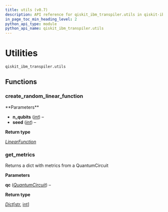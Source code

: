 ```yaml
---
title: utils (v0.7)
description: API reference for qiskit_ibm_transpiler.utils in qiskit-ibm-transpiler v0.7
in_page_toc_min_heading_level: 2
python_api_type: module
python_api_name: qiskit_ibm_transpiler.utils
---
```


<span id="utilities-qiskit-ibm-transpiler-utils" />

<span id="module-qiskit_ibm_transpiler.utils" />

# Utilities

`qiskit_ibm_transpiler.utils`

## Functions

### create\_random\_linear\_function

<Function id="qiskit_ibm_transpiler.utils.create_random_linear_function" github="https://github.com/Qiskit/qiskit-ibm-transpiler/tree/stable/0.7/qiskit_ibm_transpiler/utils.py#L59-L64" signature="qiskit_ibm_transpiler.utils.create_random_linear_function(n_qubits, seed=123)">
  **Parameters**

  *   **n\_qubits** ([*int*](https://docs.python.org/3/library/functions.html#int "(in Python v3.13)")) –
  *   **seed** ([*int*](https://docs.python.org/3/library/functions.html#int "(in Python v3.13)")) –

  **Return type**

  [*LinearFunction*](/api/qiskit/qiskit.circuit.library.LinearFunction "(in Qiskit v1.2)")
</Function>

### get\_metrics

<Function id="qiskit_ibm_transpiler.utils.get_metrics" github="https://github.com/Qiskit/qiskit-ibm-transpiler/tree/stable/0.7/qiskit_ibm_transpiler/utils.py#L43-L51" signature="qiskit_ibm_transpiler.utils.get_metrics(qc)">
  Returns a dict with metrics from a QuantumCircuit

  **Parameters**

  **qc** ([*QuantumCircuit*](/api/qiskit/qiskit.circuit.QuantumCircuit "(in Qiskit v1.2)")) –

  **Return type**

  [*Dict*](https://docs.python.org/3/library/typing.html#typing.Dict "(in Python v3.13)")\[[str](https://docs.python.org/3/library/stdtypes.html#str "(in Python v3.13)"), [int](https://docs.python.org/3/library/functions.html#int "(in Python v3.13)")]
</Function>

